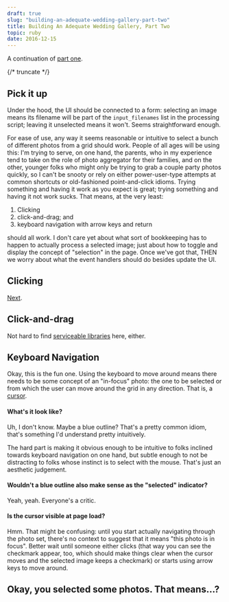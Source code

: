 ```yaml
---
draft: true
slug: "building-an-adequate-wedding-gallery-part-two"
title: Building An Adequate Wedding Gallery, Part Two
topic: ruby
date: 2016-12-15
---
```


A continuation of [part one](./building-an-adequate-wedding-gallery).

{/* truncate */}

## Pick it up

Under the hood, the UI should be connected to a form: selecting an image means its
filename will be part of the `input_filenames` list in the processing script;
leaving it unselected means it won't. Seems straightforward enough.

For ease of use, any way it seems reasonable or intuitive to select a bunch of
different photos from a grid should work. People of all ages will be using
this: I'm trying to serve, on one hand, the parents, who in my experience tend
to take on the role of photo aggregator for their families, and on the other,
younger folks who might only be trying to grab a couple party photos quickly,
so I can't be snooty or rely on either power-user-type attempts at common
shortcuts or old-fashioned point-and-click idioms. Trying something and having
it work as you expect is great; trying something and having it not work sucks.
That means, at the very least:

1. Clicking
1. click-and-drag; and
1. keyboard navigation with arrow keys and return

should all work. I don't care yet about what sort of bookkeeping
has to happen to actually process a selected image; just about how to toggle
and display the concept of "selection" in the page. Once we've got that, THEN
we worry about what the event handlers should do besides update the UI.

## Clicking

[Next](https://developer.mozilla.org/en-US/docs/Web/Events/click).

## Click-and-drag

Not hard to find [serviceable
libraries](https://jqueryui.com/selectable/#display-grid) here, either.

## Keyboard Navigation

Okay, this is the fun one. Using the keyboard to move around means there needs
to be some concept of an "in-focus" photo: the one to be selected or from which
the user can move around the grid in any direction. That is, a
[cursor](<https://en.wikipedia.org/wiki/Cursor_(user_interface)>).

#### What's it look like?

Uh, I don't know. Maybe a blue outline? That's a pretty common idiom, that's
something I'd understand pretty intuitively.

The hard part is making it obvious enough to be intuitive to folks inclined
towards keyboard navigation on one hand, but subtle enough to not be
distracting to folks whose instinct is to select with the mouse. That's just an
aesthetic judgement.

#### Wouldn't a blue outline also make sense as the "selected" indicator?

Yeah, yeah. Everyone's a critic.

#### Is the cursor visible at page load?

Hmm. That might be confusing: until you start actually navigating through the
photo set, there's no context to suggest that it means "this photo is in
focus". Better wait until someone either clicks (that way you can see the
checkmark appear, too, which should make things clear when the cursor moves and
the selected image keeps a checkmark) or starts using arrow keys to move
around.

## Okay, you selected some photos. That means...?
